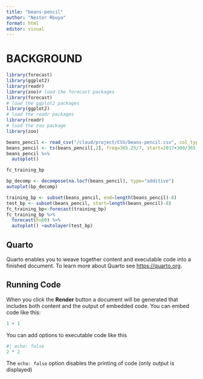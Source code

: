 ```yaml
---
title: "beans-pencil"
author: "Nestor Rbuya"
format: html
editor: visual
---
```


# BACKGROUND

```r
library(forecast)
library(ggplot2)
library(readr)
library(zoo)# load the forecast packages
library(forecast)
# load the ggplot2 packages
library(ggplot2)
# load the readr packages
library(readr)
# load the zoo package
library(zoo)
```

```r
beans_pencil <- read_csv("/cloud/project/CSV/beans-pencil.csv", col_types = cols(Week = col_date(format = "%Y-%m-%d")))
beans_pencil <- ts(beans_pencil[,2], freq=365.25/7, start=2017+309/365.25)
beans_pencil %>%
  autoplot()
```

```r
fc_training_bp
```

```r
bp_decomp <- decompose(na.locf(beans_pencil), type="additive")
autoplot(bp_decomp)
```

```r
training_bp <- subset(beans_pencil, end=length(beans_pencil)-8)
test_bp <- subset(beans_pencil, start=length(beans_pencil)-8)
fc_training_bp<-forecast(training_bp)
fc_training_bp %>%
  forecast(h=60) %>%
  autoplot() +autolayer(test_bp)
```

## Quarto

Quarto enables you to weave together content and executable code into a finished document. To learn more about Quarto see <https://quarto.org>.

## Running Code

When you click the **Render** button a document will be generated that includes both content and the output of embedded code. You can embed code like this:

```r
1 + 1
```

You can add options to executable code like this

```r
#| echo: false
2 * 2
```

The `echo: false` option disables the printing of code (only output is displayed)
